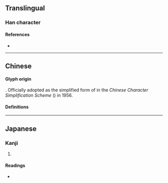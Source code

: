 {{also|幫|幇}}
{{character info/new}}
==Translingual==
{{stroke order}}

===Han character===
{{Han char|rn=50|rad=巾|as=07|sn=10|four=|canj=QLLB|ids=⿱邦巾}}

====References====
* {{Han ref|kx=0332.121|dkj=08928|dj=0637.130|hdz=10736.050|uh=5E2E|ud=24110}}

----

==Chinese==

====Glyph origin====
{{Han simp|幫|f=封|t=邦|f2=帛|t2=巾}}. Officially adopted as the simplified form of {{l|mul|幫}} in the ''Chinese Character Simplification Scheme'' ({{w2|zh|漢字簡化方案}}) in 1956.

====Definitions====
{{zh-see|幫}}

----

==Japanese==

===Kanji===
{{ja-kanji|grade=|rs=巾07}}

# {{defn|lang=ja|sort=巾07}}

====Readings====
* {{ja-readings|on=[[ほう]] (hō)|kun=[[たすける]] (tasukeru)}}